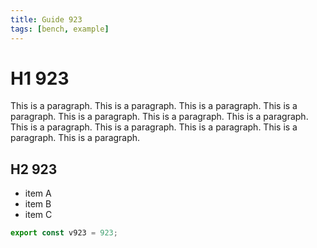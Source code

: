 ```yaml
---
title: Guide 923
tags: [bench, example]
---
```


# H1 923

This is a paragraph. This is a paragraph. This is a paragraph. This is a paragraph. This is a paragraph. This is a paragraph. This is a paragraph. This is a paragraph. This is a paragraph. This is a paragraph. This is a paragraph. This is a paragraph. 

## H2 923

- item A
- item B
- item C

```ts
export const v923 = 923;
```